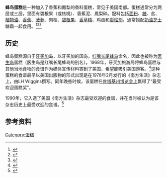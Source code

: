 {{Infobox food|name=蜂鸟蛋糕|image=Hummingbird cake - homemade.jpg|caption=|alternate_name=医生鸟蛋糕|country=[[牙买加|牙买加]]|course=|type=[[蛋糕|蛋糕]]|served=|main_ingredient=小麦粉、[[砂糖|砂糖]]、[[植物油|植物油]]、[[香蕉|香蕉]]、[[菠萝|菠萝]]、[[碧根果|碧根果]]、香草、[[鸡蛋|鸡蛋]]、香料|variations=|calories=|other=}} '''蜂鸟蛋糕'''是一种加入了香蕉和鳳梨的香料蛋糕，常见于美国南部。蛋糕通常分为两层或三层，里面有碧根果（或核桃）、香蕉泥、鳳梨碎。配料包括[[麵粉|面粉]]、[[食糖|糖]]、盐、[[植物油|植物油]]、[[香蕉|香蕉]]、[[菠蘿|菠萝]]、肉桂、[[碧根果|碧根果]]、[[香草精|香草精]]、鸡蛋和[[膨松剂|膨松剂]]。通常搭配[[奶油芝士|奶油芝士]]糖霜一起食用。<ref>{{Cite web|title=Old-fashioned pickle recipe uses cassia buds|url=https://news.google.com/newspapers?id=-U1SAAAAIBAJ&sjid=T3wDAAAAIBAJ&pg=4653,3937958&dq=hummingbird+cake&hl=en|accessdate=2012-05-18|author=Long|date=1979-07-05|first=Anne|work=St. Petersburg Times|archive-date=2017-05-11|archive-url=https://web.archive.org/web/20170511004608/https://news.google.com/newspapers?id=-U1SAAAAIBAJ&sjid=T3wDAAAAIBAJ&pg=4653,3937958&dq=hummingbird+cake&hl=en|dead-url=no}}</ref><ref>{{Cite web|title=Consider the cupcake: A plea to return to the joys of home baking|url=https://news.google.com/newspapers?id=TfVRAAAAIBAJ&sjid=OnIDAAAAIBAJ&pg=4146,184573&dq=hummingbird+cake&hl=en|accessdate=2012-05-18|author=Schaarsmith|date=2006-06-01|first=Amy McConnell|work=Pittsburgh Post-Gazette}}
</ref><ref>{{Cite web|title=Hummingbird Cake a Texas Treat|url=https://news.google.com/newspapers?id=Qh0hAAAAIBAJ&sjid=-GMEAAAAIBAJ&pg=1254,3920185&dq=hummingbird+cake&hl=en|accessdate=2012-05-18|date=1991-02-24|work=The Pittsburgh Press}}
</ref>

== 历史 ==
蜂鸟蛋糕源自于[[牙买加|牙买加]]岛，以牙买加的国鸟，[[紅嘴長尾蜂鳥|红嘴长尾蜂鸟]]命名，因此也被称为[[紅嘴長尾蜂鳥|医生鸟]]蛋糕（医生鸟是红嘴长尾蜂鸟的别名）。1968年，牙买加旅游局将蜂鸟蛋糕与其他当地食物的食谱作为媒体宣传材料寄到了美国，希望能吸引美国游客。<ref>{{Cite web|title=The history of the hummingbird cake|url=https://www.jamieoliver.com/features/history-hummingbird-cake/}}</ref>这种蛋糕的食谱最早以美国出版物的形式出现是在1978年2月发行的《南方生活》杂志上，由LH Wiggins撰写。同年晚些时候，该蛋糕在[[肯塔基州博览会|肯塔基州博览会上]]赢得了“最受欢迎蛋糕奖”。

1990年，它入选了美国《南方生活》杂志最受欢迎的食谱，并在当时被认为是该杂志历史上最受欢迎的食谱。<ref>{{Cite web|title=6 Ways with Hummingbird Cake|url=http://www.southernliving.com/food/entertaining/hummingbird-cake/hummingbird-cake_2|accessdate=2014-08-14|work=SouthernLiving.com|publisher=[[Southern_Living|Southern Living]]|archive-date=2017-07-17|archive-url=https://web.archive.org/web/20170717032405/http://www.southernliving.com/food/entertaining/hummingbird-cake/hummingbird-cake_2|dead-url=no}}</ref>

== 参考资料 ==
{{Reflist}}
[[Category:蛋糕|Category:蛋糕]]